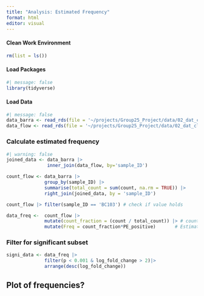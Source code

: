 ```yaml
---
title: "Analysis: Estimated Frequency"
format: html
editor: visual
---
```


#### Clean Work Environment

```r
rm(list = ls())
```

#### Load Packages

```r
#| message: false
library(tidyverse)
```

#### Load Data

```r
#| message: false
data_barra <- read_rds(file = '~/projects/Group25_Project/data/02_dat_clean_barracoda.RDS')
data_flow <- read_rds(file = '~/projects/Group25_Project/data/02_dat_clean_flowjo.RDS')
```

### Calculate estimated frequency

```r
#| warning: false
joined_data <- data_barra |>
               inner_join(data_flow, by='sample_ID')
```

```r
count_flow <- data_barra |> 
              group_by(sample_ID) |> 
              summarise(total_count = sum(count, na.rm = TRUE)) |> 
              right_join(joined_data, by = 'sample_ID')

count_flow |> filter(sample_ID == 'BC103') # check if value holds
```

```r
data_freq <-  count_flow |>
              mutate(count_fraction = (count / total_count)) |> # count fraction
              mutate(Freq = count_fraction*PE_positive)       # Estimated frequency
```

### Filter for significant subset

```r
signi_data <- data_freq |>
              filter(p < 0.001 & log_fold_change > 2)|>
              arrange(desc(log_fold_change))
```

## Plot of frequencies?
